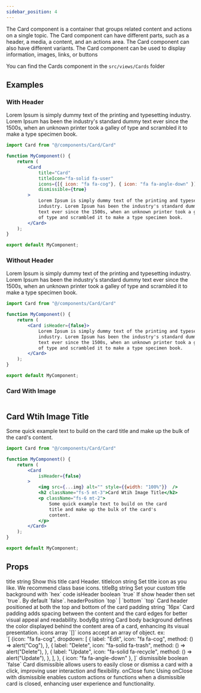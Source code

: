 ```yaml
---
sidebar_position: 4
---
```


The Card component is a container that groups related content and actions on a single topic. The Card component can have different parts, such as a header, a media, a content, and an actions area. The Card component can also have different variants. The Card component can be used to display information, images, links, or buttons

You can find the Cards component in the `src/views/Cards` folder


## Examples

### With Header

<CodePreview>
    <Col md={6}>
        <Card 
            title="Card" 
            titleIcon="fa-solid fa-user" 
            icons={[{ icon: "fa fa-cog"}, { icon: "fa fa-angle-down" }]}
            dismissible={true}
        >
            Lorem Ipsum is simply dummy text of the printing and typesetting industry. Lorem Ipsum has been the industry's standard dummy text ever since the 1500s, when an unknown printer took a galley of type and scrambled it to make a type specimen book.
        </Card>
    </Col>
</CodePreview>


```jsx title="Card"
import Card from "@/components/Card/Card"

function MyComponent() {
    return (
        <Card 
            title="Card" 
            titleIcon="fa-solid fa-user" 
            icons={[{ icon: "fa fa-cog"}, { icon: "fa fa-angle-down" }]}
            dismissible={true}
        >
            Lorem Ipsum is simply dummy text of the printing and typesetting 
            industry. Lorem Ipsum has been the industry's standard dummy 
            text ever since the 1500s, when an unknown printer took a galley 
            of type and scrambled it to make a type specimen book.
        </Card>
    );
}

export default MyComponent;
```

### Without Header

<CodePreview>
    <Col md={6}>
        <Card isHeader={false}>
            Lorem Ipsum is simply dummy text of the printing and typesetting 
            industry. Lorem Ipsum has been the industry's standard dummy 
            text ever since the 1500s, when an unknown printer took a galley 
            of type and scrambled it to make a type specimen book.
        </Card>
    </Col>
</CodePreview>


```jsx title="Card"
import Card from "@/components/Card/Card"

function MyComponent() {
    return (
        <Card isHeader={false}>
            Lorem Ipsum is simply dummy text of the printing and typesetting 
            industry. Lorem Ipsum has been the industry's standard dummy 
            text ever since the 1500s, when an unknown printer took a galley 
            of type and scrambled it to make a type specimen book.
        </Card>
    );
}

export default MyComponent;
```

### Card With Image

<CodePreview>
    <Col md={6}>
        <Card
            isHeader={false}
        >
            <img src={placeholderImage} alt="" style={{width: "100%"}}  />
            <h2 className="fs-5 mt-3">Card Wtih Image Title</h2>
            <p className="fs-6 mt-2">
                Some quick example text to build on the card
                title and make up the bulk of the card's
                content.
            </p>
        </Card>
    </Col>
</CodePreview>


```jsx title="Card"
import Card from "@/components/Card/Card"

function MyComponent() {
    return (
        <Card
            isHeader={false}
        >
            <img src={...img} alt="" style={{width: "100%"}}  />
            <h2 className="fs-5 mt-3">Card Wtih Image Title</h2>
            <p className="fs-6 mt-2">
                Some quick example text to build on the card
                title and make up the bulk of the card's
                content.
            </p>
        </Card>
    );
}

export default MyComponent;
```

## Props

<FeatureTable>
    <tr>
        <td>title</td>
        <td>string</td>
        <td></td>
        <td>Show this title card Header.</td>
    </tr>
    <tr>
        <td>titleIcon</td>
        <td>string</td>
        <td></td>
        <td>Set title icon as you like. We recommend class base icons.</td>
    </tr>
    <tr>
        <td>titleBg</td>
        <td>string</td>
        <td></td>
        <td>Set your custom title background with `hex` code</td>
    </tr>
    <tr>
        <td>isHeader</td>
        <td>boolean</td>
        <td>`true`</td>
        <td>If show header then set `true`. By default `false`.</td>
    </tr>
    <tr>
        <td>headerPosition</td>
        <td>`top` | `bottom`</td>
        <td>`top`</td>
        <td>Card header positioned at both the top and bottom of the card</td>
    </tr>
    <tr>
        <td>padding</td>
        <td>string</td>
        <td>`16px`</td>
        <td>Card padding adds spacing between the content and the card edges for better visual appeal and readability.</td>
    </tr>
    <tr>
        <td>bodyBg</td>
        <td>string</td>
        <td></td>
        <td>Card body background defines the color displayed behind the content area of a card, enhancing its visual presentation.</td>
    </tr>
    <tr>
        <td>icons</td>
        <td>array</td>
        <td>`[]`</td>
        <td>icons accept an array of object. ex: <br/> 
        `[ {icon: "fa fa-cog", dropdown: [ { label: "Edit", icon: "fa fa-cog", method: () => alert("Cog"), }, { label: "Delete", icon: "fa-solid fa-trash", method: () => alert("Delete"), }, { label: "Update", icon: "fa-solid fa-recycle", method: () => alert("Update"), }, ], }, { icon: "fa fa-angle-down" }, ]` </td>
    </tr>
    <tr>
        <td>dismissible</td>
        <td>boolean</td>
        <td>`false`</td>
        <td>Card dismissible allows users to easily close or dismiss a card with a click, improving user interaction and flexibility.</td>
    </tr>
    <tr>
        <td>onClose</td>
        <td>func</td>
        <td></td>
        <td>Using onClose with dismissible enables custom actions or functions when a dismissible card is closed, enhancing user experience and functionality.</td>
    </tr>

</FeatureTable>